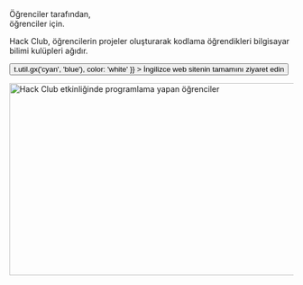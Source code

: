 
<Container variant="copy">

<Heading as="h1">
  Öğrenciler tarafından, <br />
  öğrenciler için.
</Heading>

Hack Club, öğrencilerin projeler oluşturarak kodlama öğrendikleri bilgisayar bilimi kulüpleri ağıdır.

<p>
  <Button
    as="a"
    href="https://hackclub.com/?ref=tr"
    variant="ctaLg"
    sx={{
      backgroundImage: t => t.util.gx('cyan', 'blue'),
      color: 'white'
    }}
  >
    İngilizce web sitenin tamamını ziyaret edin
  </Button>
</p>

<img
  alt="Hack Club etkinliğinde programlama yapan öğrenciler"
  src="https://cloud-fot5q8jxp-hack-club-bot.vercel.app/0assemble.jpg"
  width="512"
  height="341"
/>

</Container>
